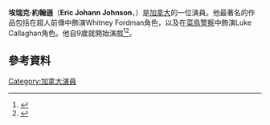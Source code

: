 {{Infobox person
| name                  = Eric Johnson
| image                 = Eric Johnson 2011.jpg
| imagesize             = 
| caption               = 
| birth_name            = Eric Johann Johnson
| birth_date            = {{Birth date and age|1979|08|07}}
| birth_place           = [[艾伯塔省|艾伯塔省]][[埃德蒙頓|埃德蒙頓]]
| death_date            =  <!-- {{Death date and age|YYYY|MM|DD|YYYY|MM|DD}} Death date then birth -->
| death_place           = 
| othername             = 
| occupation            = 演員
| years_active          = 1992–現在
| spouse                = Adria Budd (2004–現在)
| children              = 1
| domesticpartner       =
| website               = 
}}
'''埃瑞克·約翰遜'''（'''Eric Johann Johnson'''，{{bd|1979年|8月7日}}）是[[加拿大|加拿大]]的一位演員。他最著名的作品包括在超人前傳中飾演Whitney Fordman角色，以及在[[菜鳥警察|菜鳥警察]]中飾演Luke Callaghan角色。他自9歲就開始演戲<ref>{{Cite web |url=http://www.tv.com/people/eric-johnson/biography/ |title=存档副本 |accessdate=2016-03-24 |archive-date=2020-11-30 |archive-url=https://web.archive.org/web/20201130132539/http://www.tv.com/people/eric-johnson/biography/ |dead-url=no }}</ref><ref>{{Cite web |url=http://www.tvguide.com/celebrities/eric-johnson/bio/149439 |title=存档副本 |accessdate=2016-03-24 |archive-date=2018-08-16 |archive-url=https://web.archive.org/web/20180816140341/https://www.tvguide.com/celebrities/eric-johnson/bio/149439/ |dead-url=no }}</ref>。
==參考資料==
{{Reflist}}
[[Category:加拿大演員|Category:加拿大演員]]